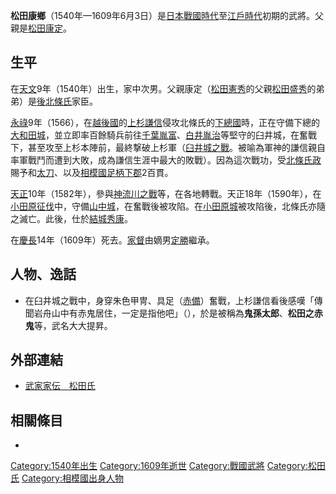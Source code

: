 {{日本武士
|名稱= 松田 康鄉
|圖片名稱= 
|圖片大小= 
|圖片說明= 
|時代= [[日本戰國時代|日本戰國時代]]—[[江戶時代|江戶時代]]初期
|出生日期= [[天文_(後奈良天皇)|天文]]9年（1540年）
|出生地點= 
|逝世日期= [[慶長|慶長]]14年5月2日（1609年6月3日）
|逝世地點= 
|假名= 
|羅馬字= 
|幼名= 
|改名= 
|别名= 康江<BR>孫太郎、六郎左衛門（通稱）<BR>鬼孫太郎、松田之赤鬼（渾名）
|諡号= 
|神号= 
|戒名= 
|洗禮名= 
|墓所= 
|朝廷官位= [[肥後守|肥後守]]
|幕府職位= 
|主君= [[北條氏康|北條氏康]]→[[北條氏政|氏政]]→[[北條氏直|氏直]]→[[結城秀康|結城秀康]]
|藩= 
|氏族= {{tsl|ja|松田氏}}
|父母= 父：[[松田康定|松田康定]]
|養父= 
|養母= 
|兄弟= 兄：[[松田康長|康長]]
|姐妹= 
|正室= 不詳
|側室= 
|嗣子= '''[[松田定勝|定勝]]'''
|嗣女= 
|養子= 
|養女= 
}}
{{japanese|japanese=松田 康郷|kana=まつだ やすさと|romaji=Matsuda Yasusato|舊寫=松田 康鄉}}
'''松田康鄉'''（1540年—1609年6月3日）是[[日本戰國時代|日本戰國時代]]至[[江戶時代|江戶時代]]初期的武將。父親是[[松田康定|松田康定]]。

== 生平 ==
在[[天文_(後奈良天皇)|天文]]9年（1540年）出生，家中次男。父親康定（[[松田憲秀|松田憲秀]]的父親[[松田盛秀|松田盛秀]]的弟弟）是[[後北條氏|後北條氏]]家臣。

[[永祿|永祿]]9年（1566），在[[越後國|越後國]]的[[上杉謙信|上杉謙信]]侵攻北條氏的[[下總國|下總國]]{{tsl|ja|臼井城}}時，正在守備下總的[[大和田城_(下總國)|大和田城]]，並立即率百餘騎兵前往[[千葉胤富|千葉胤富]]、[[白井胤治|白井胤治]]等堅守的臼井城，在奮戰下，甚至攻至上杉本陣前，最終撃破上杉軍（[[臼井城之戰|臼井城之戰]]。被喻為軍神的謙信親自率軍戰鬥而遭到大敗，成為謙信生涯中最大的敗戰）。因為這次戰功，受[[北條氏政|北條氏政]]賜予{{tsl|ja|感状|感狀}}和[[太刀|太刀]]{{tsl|ja|長光}}、以及[[相模國|相模國]][[足柄下郡|足柄下郡]]2百貫。

[[天正_(日本)|天正]]10年（1582年），參與[[神流川之戰|神流川之戰]]等，在各地轉戰。天正18年（1590年），在[[小田原征伐|小田原征伐]]中，守備[[山中城|山中城]]，在奮戰後被攻陷。在[[小田原城|小田原城]]被攻陷後，北條氏亦隨之滅亡。此後，仕於[[結城秀康|結城秀康]]。

在[[慶長|慶長]]14年（1609年）死去。[[家督|家督]]由嫡男[[松田定勝|定勝]]繼承。

== 人物、逸話 ==
*在臼井城之戰中，身穿朱色甲冑、具足（[[赤備|赤備]]）奮戰，上杉謙信看後感嘆「傳聞岩舟山中有赤鬼居住，一定是指他吧」（{{lang|ja|岩舟山に赤鬼の住むと沙汰しけるは、一定彼がことなるべし}}），於是被稱為'''鬼孫太郎'''、'''松田之赤鬼'''等，武名大大提昇。

== 外部連結 ==
*[http://www2.harimaya.com/sengoku/html/matuda.html 武家家伝＿松田氏] {{Wayback|url=http://www2.harimaya.com/sengoku/html/matuda.html |date=20190328111156 }}

== 相關條目 ==
*{{tsl|ja|松田氏}}

[[Category:1540年出生|Category:1540年出生]]
[[Category:1609年逝世|Category:1609年逝世]]
[[Category:戰國武將|Category:戰國武將]]
[[Category:松田氏|Category:松田氏]]
[[Category:相模國出身人物|Category:相模國出身人物]]